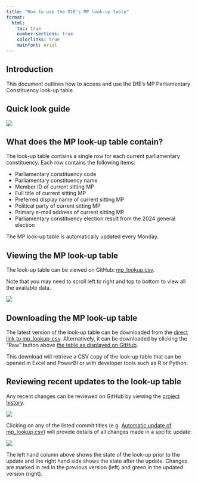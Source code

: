 ```yaml
--- 
title: "How to use the DfE's MP look-up table"
format:
  html:
    toc: true
    number-sections: true
    colorlinks: true
    mainfont: Arial
---
```


## Introduction

This document outlines how to access and use the DfE's MP Parliamentary Constituency look-up table.

## Quick look guide

![](images/mp-look-up-on-github-overview.png)

## What does the MP look-up table contain?

The look-up table contains a single row for each current parliamentary constituency. Each row contains the following items:

- Parliamentary constituency code
- Parliamentary constituency name
- Member ID of current sitting MP
- Full title of current sitting MP
- Preferred display name of current sitting MP
- Political party of current sitting MP
- Primary e-mail address of current sitting MP
- Parliamentary constituency election result from the 2024 general election

::: {.callout-note}
The MP look-up table is automatically updated every Monday.
:::

## Viewing the MP look-up table

The look-up table can be viewed on GitHub: 
[mp_lookup.csv](https://github.com/dfe-analytical-services/mp-lookup/blob/main/mp_lookup.csv).

Note that you may need to scroll left to right and top to bottom to view all the available data.

![](images/mp-look-up-csv_on-github.png)

## Downloading the MP look-up table

The latest version of the look-up table can be downloaded from the [ direct link to mp_lookup-csv ](https://raw.githubusercontent.com/dfe-analytical-services/mp-lookup/refs/heads/main/mp_lookup.csv). Alternatively, it can be downloaded by clicking the "Raw" button above [the table as displayed on GitHub](https://github.com/dfe-analytical-services/mp-lookup/blob/main/mp_lookup.csv).

This download will retrieve a CSV copy of the look-up table that can be opened in Excel and PowerBI or with developer tools such as R or Python.

## Reviewing recent updates to the look-up table

Any recent changes can be reviewed on GitHub by viewing the [project history](https://github.com/dfe-analytical-services/mp-lookup/commits/main/).

![](images/mp-look-up-history_on-github.png)

Clicking on any of the listed commit titles (e.g. [Automatic update of mp_lookup.csv](https://github.com/dfe-analytical-services/mp-lookup/commit/946f0627f902a6da9659e69e9a34f423b811f08e)) will provide details of all changes made in a spcific update:

![](images/mp-look-up-changes_on-github.png)

The left hand column above shows the state of the look-up prior to the update and the right hand side shows the state after the update. Changes are marked in red in the previous version (left) and green in the updated version (right).


